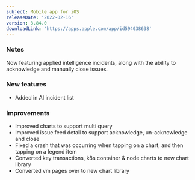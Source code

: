 ```yaml
---
subject: Mobile app for iOS
releaseDate: '2022-02-16'
version: 3.84.0
downloadLink: 'https://apps.apple.com/app/id594038638'
---
```


### Notes

Now featuring applied intelligence incidents, along with the ability to acknowledge and manually close issues.

### New features

* Added in AI incident list

### Improvements

* Improved charts to support multi query
* Improved issue feed detail to support acknowledge, un-acknowledge and close
* Fixed a crash that was occurring when tapping on a chart, and then tapping on a legend item
* Converted key transactions, k8s container & node charts to new chart library
* Converted vm pages over to new chart library
